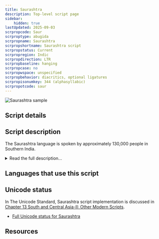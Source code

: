 ```yaml
---
title: Saurashtra
description: Top-level script page
sidebar:
    hidden: true
lastUpdated: 2025-09-03
scrpropcode: Saur
scrproptype: abugida
scrpropname: Saurashtra
scrpropshortname: Saurashtra script
scrpropstatus: Current
scrpropregion: Indic
scrpropdirection: LTR
scrpropbaseline: hanging
scrpropcase: no
scrpropwspace: unspecified
scrpropbehavior: diacritics, optional ligatures
scrpropisonumkey: 344 (alphasyllabic)
scrpropotcode: saur
---
```



![Saurashtra sample](../images/saur-sample.jpg "Detail from Sourashtra Niithi sambu")

## Script details

<ScriptDetails />

## Script description

The Saurashtra language is spoken by approximately 130,000 people in Southern India.

<details>
<summary>Read the full description...</summary>The Saurashtra script is of Brahmic origin, although its exact derivation is not known. Unlike most of the surrounding Dravidian languages, Saurashtra is Indo-European. The language has its own script of the same name, but is also written in the Tamil, Telugu, and Devanagari scripts. There is some debate amongst speakers of the Saurashtra language as to which script is best suited to the language.

The Saurashtra script is an abugida, that is, each letter represents a consonant+vowel syllable. There are thirty-four such letters. An unmarked letter represents a syllable with the inherent vowel [a]; letters can be marked with one of eleven vowel diacritics to represent a syllable with a different vowel. Vowel diacritics are attached to the top right corner of a base letter or written alongside it. There are also twelve letters for writing independent vowels (i.e. word-initial vowels). The four vocalic liquid letters _r_, _ru_, _l_ and _lu_ behave in the same way as vowels, so are often included in the vowel class.

Early Saurashtra texts use a number of complex conjunct forms for writing consonant clusters. However, when the script was restructured in the 1880s these were abandoned in favour of a _virama_ diacritic, which silences the inherent vowel of the first consonant in a cluster.

The script uses a letter called _upakshara_, a dependent consonant sign which attaches nasals and liquids to aspirate them. That is, the letter _m_ with _upakshara_ attached represents [mha]. An aspirated nasal or liquid which is followed by a vowel other than [a] is written with the vowel diacritic attached to the _upakshara_, not to the base letter. Some analyses of the script class aspirated nasal and liquids as a separate set of single discrete letters comprised of two parts.

There is a script-specific set of numbers 0-9, some of which closely resemble Devanagari digits. The widely-attested Indic punctuation marks danda and double danda are used to mark the end of a sentence or clause. Latin comma, full stop and question mark symbols are also used.
</details>

## Languages that use this script

<WsList script='Saur' wsMax='5' />

## Unicode status

In The Unicode Standard, Saurashtra script implementation is discussed in [Chapter 13 South and Central Asia-II: Other Modern Scripts](http://www.unicode.org/versions/latest/ch13.pdf).

- [Full Unicode status for Saurashtra](/scrlang/unicode/saur-unicode)



## Resources

<ScriptResources detailSummary='seemore' />

